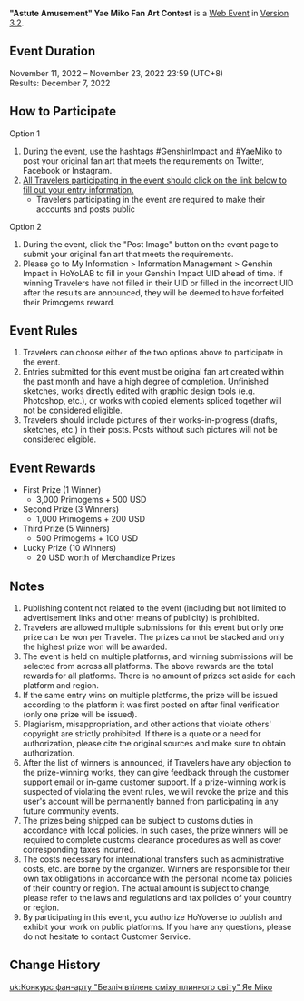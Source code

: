 {{Event
|name              = "Astute Amusement" Yae Miko Fan Art Contest
|image             = Astute Amusement Yae Miko Fan Art Contest.png
|type              = Web
|type2             = Submission
|time_known        = yes
|time_start        = 2022-11-11 12:00
|time_start_offset = GMT+8
|time_end          = 2022-11-23 23:59
|time_end_offset   = GMT+8
|link              = https://www.hoyolab.com/contribution/204
}}
{{Description|Dear Travelers,<br />[[Yae Miko]]'s Fan Art Contest has begun! Get your drawing tools ready, and come participate~}}
'''"Astute Amusement" Yae Miko Fan Art Contest''' is a [[Web Event]] in [[Version 3.2]].

==Event Duration==
November 11, 2022 – November 23, 2022 23:59 (UTC+8)<br />
Results: December 7, 2022

==How to Participate==
;Option 1
# During the event, use the hashtags #GenshinImpact and #YaeMiko to post your original fan art that meets the requirements on Twitter, Facebook or Instagram.
# [https://forms.gle/TYMFAwxVtEn1VVbt5 All Travelers participating in the event should click on the link below to fill out your entry information.]
#* Travelers participating in the event are required to make their accounts and posts public

;Option 2
# During the event, click the "Post Image" button on the event page to submit your original fan art that meets the requirements.
# Please go to My Information > Information Management > Genshin Impact in HoYoLAB to fill in your Genshin Impact UID ahead of time. If winning Travelers have not filled in their UID or filled in the incorrect UID after the results are announced, they will be deemed to have forfeited their Primogems reward.

==Event Rules==
# Travelers can choose either of the two options above to participate in the event.
# Entries submitted for this event must be original fan art created within the past month and have a high degree of completion. Unfinished sketches, works directly edited with graphic design tools (e.g. Photoshop, etc.), or works with copied elements spliced together will not be considered eligible.
# Travelers should include pictures of their works-in-progress (drafts, sketches, etc.) in their posts. Posts without such pictures will not be considered eligible.

==Event Rewards==
* First Prize (1 Winner)
** 3,000 Primogems + 500 USD
* Second Prize (3 Winners)
** 1,000 Primogems + 200 USD
* Third Prize (5 Winners)
** 500 Primogems + 100 USD
* Lucky Prize (10 Winners)
** 20 USD worth of Merchandize Prizes

==Notes==
# Publishing content not related to the event (including but not limited to advertisement links and other means of publicity) is prohibited.
# Travelers are allowed multiple submissions for this event but only one prize can be won per Traveler. The prizes cannot be stacked and only the highest prize won will be awarded.
# The event is held on multiple platforms, and winning submissions will be selected from across all platforms. The above rewards are the total rewards for all platforms. There is no amount of prizes set aside for each platform and region.
# If the same entry wins on multiple platforms, the prize will be issued according to the platform it was first posted on after final verification (only one prize will be issued).
# Plagiarism, misappropriation, and other actions that violate others' copyright are strictly prohibited. If there is a quote or a need for authorization, please cite the original sources and make sure to obtain authorization.
# After the list of winners is announced, if Travelers have any objection to the prize-winning works, they can give feedback through the customer support email or in-game customer support. If a prize-winning work is suspected of violating the event rules, we will revoke the prize and this user's account will be permanently banned from participating in any future community events.
# The prizes being shipped can be subject to customs duties in accordance with local policies. In such cases, the prize winners will be required to complete customs clearance procedures as well as cover corresponding taxes incurred.
# The costs necessary for international transfers such as administrative costs, etc. are borne by the organizer. Winners are responsible for their own tax obligations in accordance with the personal income tax policies of their country or region. The actual amount is subject to change, please refer to the laws and regulations and tax policies of your country or region.
# By participating in this event, you authorize HoYoverse to publish and exhibit your work on public platforms. If you have any questions, please do not hesitate to contact Customer Service.

==Change History==
{{Change History|3.2}}

[[uk:Конкурс фан-арту "Безліч втілень сміху плинного світу" Яе Міко]]